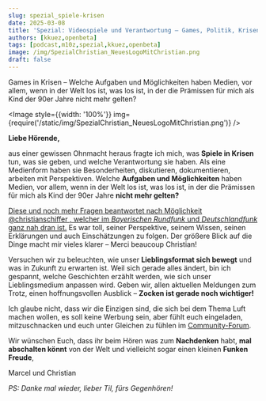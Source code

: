 ```yaml
---
slug: spezial_spiele-krisen
date: 2025-03-08
title: 'Spezial: Videospiele und Verantwortung – Games, Politik, Krisen (mit Christian Schiffer)'
authors: [kkuez,openbeta]
tags: [podcast,m10z,spezial,kkuez,openbeta]
image: /img/SpezialChristian_NeuesLogoMitChristian.png
draft: false
---
```



Games in Krisen – Welche Aufgaben und Möglichkeiten haben Medien, vor allem, wenn in der Welt los ist, was los ist, in der die Prämissen für mich als Kind der 90er Jahre nicht mehr gelten?

<Image style={{width: '100%'}} img={require('/static/img/SpezialChristian_NeuesLogoMitChristian.png')} />

<!--truncate-->

**Liebe Hörende,**

aus einer gewissen Ohnmacht heraus fragte ich mich, was **Spiele in Krisen** tun, was sie geben, und welche Verantwortung sie haben. Als eine Medienform haben sie Besonderheiten, diskutieren, dokumentieren, arbeiten mit Perspektiven. Welche **Aufgaben und Möglichkeiten** haben Medien, vor allem, wenn in der Welt los ist, was los ist, in der die Prämissen für mich als Kind der 90er Jahre **nicht mehr gelten?**

[Diese und noch mehr Fragen beantwortet nach Möglichkeit @christianschiffer , welcher im *Bayerischen Rundfunk* und *Deutschlandfunk* ganz nah dran ist.](https://www.br.de/nachrichten/autoren/christian-schiffer,30e13d2d-6c84-4495-9c79-70d510a6979c) Es war toll, seiner Perspektive, seinem Wissen, seinen Erklärungen und auch Einschätzungen zu folgen. Der größere Blick auf die Dinge macht mir vieles klarer – Merci beaucoup Christian!

Versuchen wir zu beleuchten, wie unser **Lieblingsformat sich bewegt** und was in Zukunft zu erwarten ist. Weil sich gerade alles ändert, bin ich gespannt, welche Geschichten erzählt werden, wie sich unser Lieblingsmedium anpassen wird. Geben wir, allen aktuellen Meldungen zum Trotz, einen hoffnungsvollen Ausblick – **Zocken ist gerade noch wichtiger!**

Ich glaube nicht, dass wir die Einzigen sind, die sich bei dem Thema Luft machen wollen, es soll keine Werbung sein, aber fühlt euch eingeladen, mitzuschnacken und euch unter Gleichen zu fühlen im [Community-Forum](https://community.wasted.de/t/spezial-videospiele-und-verantwortung-games-politik-krisen/2682).

Wir wünschen Euch, dass ihr beim Hören was zum **Nachdenken** habt, **mal abschalten könnt** von der Welt und vielleicht sogar einen kleinen **Funken Freude**,

Marcel und Christian

*PS: Danke mal wieder, lieber Til, fürs Gegenhören!*

<ReactPlayer
    width="100%"
    height="50px"
    controls
    url='https://m10z.picnotes.de/Spezial/M10Z_Spiele_Verantwortung_Politik_Krisen.mp3'
/>
